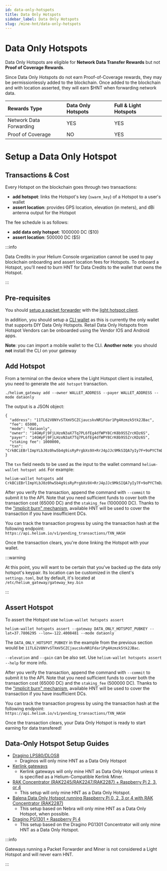 ```yaml
---
id: data-only-hotspots
title: Data Only Hotspots
sidebar_label: Data Only Hotspots
slug: /mine-hnt/data-only-hotspots
---
```


# Data Only Hotspots


Data Only Hotspots are eligible for **Network Data Transfer Rewards** but not **Proof of Coverage
Rewards**.

Since Data Only Hotspots do not earn Proof-of-Coverage rewards, they may be permissionlessly added
to the blockchain. Once added to the blockchain and with location asserted, they will earn $HNT when
forwarding network data.

| Rewards Type            | Data Only Hotspots | Full & Light Hotspots |
| :---------------------- | :----------------- | :-------------------- |
| Network Data Forwarding | YES                | YES                   |
| Proof of Coverage       | NO                 | YES                   |

# Setup a Data Only Hotspot

## Transactions & Cost

Every Hotspot on the blockchain goes through two transactions:

- **add hotspot**: links the Hotspot's key (`swarm_key`) of a Hotspot to a user's wallet
- **assert location**: provides GPS location, elevation (in meters), and dBi antenna output for the
  Hotspot

The fee schedule is as follows:

- **add data only hotspot**: 1000000 DC ($10)
- **assert location**: 500000 DC ($5)

:::info

Data Credits in your Helium Console organization cannot be used to pay blockchain onboarding and
assert location fees for Hotspots. To onboard a Hotspot, you'll need to burn HNT for Data Credits to
the wallet that owns the Hotspot.

:::

## Pre-requisites

You should [setup a packet forwarder](/use-the-network/setup-a-packet-forwarder) with the
[light hotspot client](/hotspot-makers/light-hotspots).

In addition, you should setup a [CLI wallet](/wallets/cli-wallet) as this is currently the only
wallet that supports DIY Data Only Hotspots. Retail Data Only Hotspots from Hotspot Vendors can be
onboarded using the Vendor IOS and Android apps.

**Note**: you can import a mobile wallet to the CLI. **Another note**: you should **not** install
the CLI on your gateway

## Add Hotspot

From a terminal on the device where the Light Hotspot client is installed, you need to generate the
`add hotspot` transaction.

```
./helium_gateway add --owner WALLET_ADDRESS --payer WALLET_ADDRESS --mode dataonly
```

The output is a JSON object:

```
{
  "address": "11TL62V8NYvSTXmV5CZCjaucskvNR1Fdar1Pg4Hzmzk5tk2JBac",
  "fee": 65000,
  "mode": "dataonly",
  "owner": "14GWyFj9FjLHzoN3aX7Tq7PL6fEg4dfWPY8CrK8b9S5ZrcKDz6S",
  "payer": "14GWyFj9FjLHzoN3aX7Tq7PL6fEg4dfWPY8CrK8b9S5ZrcKDz6S",
  "staking fee": 1000000,
  "txn": "CrkBCiEBrlImpYLbJ0z0hw5b4g9isRyPrgbXs9X+RrJ4pJJc9MkSIQA7yIy7F+9oPYCTmDz+v782GMJ4AC+jM+VfjvUgAHflWSJGMEQCIGfugfLkXv23vJcfwPYjLlMyzYhKp+Rg8B2YKwnsDHaUAiASkdxUO4fdS33D7vyid8Tulizo9SLEL1lduyvda9YVRCohAa5SJqWC2ydM9IcOW+IPYrEcj64G17PV/kayeKSSXPTJOMCEPUDo+wM="
}
```

The `txn` field needs to be used as the input to the wallet command `helium-wallet hotspot add`. For
example:

```
helium-wallet hotspots add CrkBCiEBrlImpYLbJ0z0hw5b4g9isRyPrgbXs9X+RrJ4pJJc9MkSIQA7yIy7F+9oPYCTmDz+v782GMJ4AC+jM+VfjvUgAHflWSJGMEQCIGfugfLkXv23vJcfwPYjLlMyzYhKp+Rg8B2YKwnsDHaUAiASkdxUO4fdS33D7vyid8Tulizo9SLEL1lduyvda9YVRCohAa5SJqWC2ydM9IcOW+IPYrEcj64G17PV/kayeKSSXPTJOMCEPUDo+wM=
```

After you verify the transaction, append the command with `--commit` to submit it to the API. Note
that you need sufficient funds to cover both the transaction cost (65000 DC) and the `staking_fee`
(1000000 DC). Thanks to the
["implicit burn" mechanism](/blockchain/transaction-fees/#transaction-fees-and-implicit-burn),
available HNT will be used to cover the transaction if you have insufficient DCs.

You can track the transaction progress by using the transaction hash at the following endpoint:
`https://api.helium.io/v1/pending_transactions/TXN_HASH`

Once the transaction clears, you're done linking the Hotspot with your wallet.

:::warning

At this point, you will want to be certain that you've backed up the data only hotspot's keypair.
Its location can be customized in the client's `settings.toml`, but by default, it's located at
`/etc/helium_gateway/gateway_key.bin`

:::

## Assert Hotspot

To assert the Hotspot use `helium-wallet hotspots assert`

```
helium-wallet hotspots assert --gateway DATA_ONLY_HOTSPOT_PUBKEY --lat=37.7806295 --lon=-122.4008481 --mode dataonly
```

The `DATA_ONLY_HOTSPOT_PUBKEY` in the example from the previous section would be
`11TL62V8NYvSTXmV5CZCjaucskvNR1Fdar1Pg4Hzmzk5tk2JBac`.

`--elevation` and `--gain` can be also set. Use `helium-wallet hotspots assert --help` for more
info.

After you verify the transaction, append the command with `--commit` to submit it to the API. Note
that you need sufficient funds to cover both the transaction cost (65000 DC) and the `staking_fee`
(500000 DC). Thanks to the
["implicit burn" mechanism](/blockchain/transaction-fees/#transaction-fees-and-implicit-burn),
available HNT will be used to cover the transaction if you have insufficient DCs.

You can track the transaction progress by using the transaction hash at the following endpoint:
`https://api.helium.io/v1/pending_transactions/TXN_HASH`

Once the transaction clears, your Data Only Hotspot is ready to start earning for data transfered!

## Data-Only Hotspot Setup Guides

- [Dragino LPS80/DLOS8](/mine-hnt/data-only-guides/dragino)
  - Draginos will only mine HNT as a Data Only Hotspot
- [Kerlink gateways](/mine-hnt/data-only-guides/kerlink)
  - Kerlink gateways will only mine HNT as Data Only Hotspot unless it is specified as a
    Helium-Compatible Kerlink Miner.
- [RAK Concentrator (RAK2245/RAK2247/RAK2287) + Raspberry Pi 2, 3, or 4](/mine-hnt/data-only-guides/rak-concentrators)
  - This setup will only mine HNT as a Data Only Hotspot.
- [Balena Data Only Hotspot running Raspberry Pi 0, 2, 3 or 4 with RAK Concentrator (RAK2287)](/mine-hnt/data-only-guides/balena-data-only-hotspot)
  - This setup based on Nebra will only mine HNT as a Data Only Hotspot, when possible.
- [Dragino PG1301 + Raspberry Pi 4](/mine-hnt/data-only-guides/dragino-pg1301)
  - This setup based on the Dragino PG1301 Concentrator will only mine HNT as a Data Only Hotspot.

:::info

Gateways running a Packet Forwarder and Miner is not considered a Light Hotspot and will never earn
HNT.

:::
